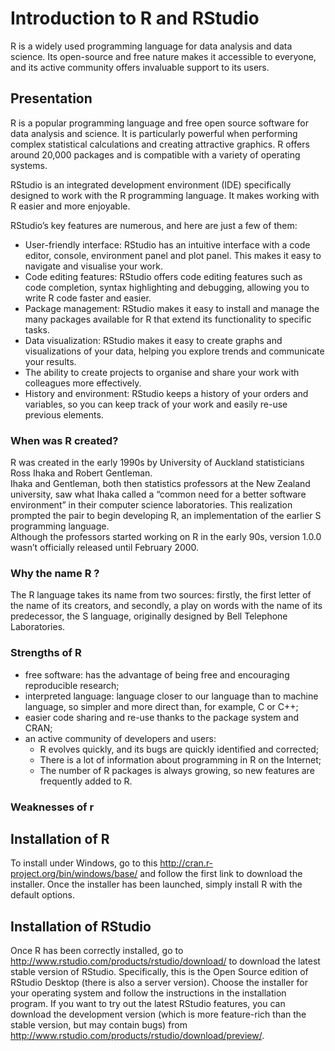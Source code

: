 # Introduction to R and RStudio 

R is a widely used programming language for data analysis and data science. Its open-source and free nature makes it accessible to everyone, and its active community offers invaluable support to its users.


## Presentation

R is a popular programming language and free open source software for data analysis and science. It is particularly powerful when performing complex statistical calculations and creating attractive graphics. R offers around 20,000 packages and is compatible with a variety of operating systems.\

RStudio is an integrated development environment (IDE) specifically designed to work with the R programming language. It makes working with R easier and more enjoyable. 

RStudio's key features are numerous, and here are just a few of them: \

* User-friendly interface: RStudio has an intuitive interface with a code editor, console, environment panel and plot panel. This makes it easy to navigate and visualise your work.
* Code editing features: RStudio offers code editing features such as code completion, syntax highlighting and debugging, allowing you to write R code faster and easier.
* Package management: RStudio makes it easy to install and manage the many packages available for R that extend its functionality to specific tasks.
* Data visualization: RStudio makes it easy to create graphs and visualizations of your data, helping you explore trends and communicate your results.
* The ability to create projects to organise and share your work with colleagues more effectively.
* History and environment: RStudio keeps a history of your orders and variables, so you can keep track of your work and easily re-use previous elements.

### When was R created? {-}

R was created in the early 1990s by University of Auckland statisticians Ross Ihaka and Robert Gentleman. \
Ihaka and Gentleman, both then statistics professors at the New Zealand university, saw what Ihaka called a “common need for a better software environment” in their computer science laboratories. This realization prompted the pair to begin developing R, an implementation of the earlier S programming language. \
Although the professors started working on R in the early 90s, version 1.0.0 wasn’t officially released until February 2000. 

### Why the name R ? {-}
The R language takes its name from two sources: firstly, the first letter of the name of its creators, and secondly, a play on words with the name of its predecessor, the S language, originally designed by Bell Telephone Laboratories.

### Strengths of R {-}

* free software: has the advantage of being free and encouraging reproducible research;
* interpreted language: language closer to our language than to machine language, so simpler and more direct than, for example, C or C++;
* easier code sharing and re-use thanks to the package system and CRAN;
* an active community of developers and users:
  + R evolves quickly, and its bugs are quickly identified and corrected;
  + There is a lot of information about programming in R on the Internet;
  + The number of R packages is always growing, so new features are frequently added to R.

### Weaknesses of r {-}


## Installation of R
To install under Windows, go to this <http://cran.r-project.org/bin/windows/base/>  and follow the first link to
download the installer. Once the installer has been launched, simply install R with the default options.

## Installation of RStudio
Once R has been correctly installed, go to <http://www.rstudio.com/products/rstudio/download/> to download the latest stable version of RStudio. Specifically, this is the Open Source edition of RStudio Desktop (there is also a server version).
Choose the installer for your operating system and follow the instructions in the installation program.
If you want to try out the latest RStudio features, you can download the development version (which is more feature-rich than the stable version, but may contain bugs) from 
<http://www.rstudio.com/products/rstudio/download/preview/>.






